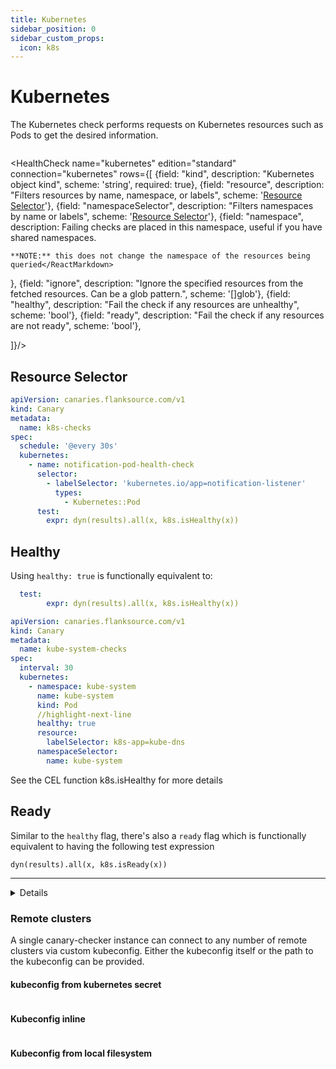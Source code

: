 ```yaml
---
title: Kubernetes
sidebar_position: 0
sidebar_custom_props:
  icon: k8s
---
```


# <Icon name="k8s" /> Kubernetes

The Kubernetes check performs requests on Kubernetes resources such as Pods to get the desired information.


```yaml title="kubernetes.yaml"  file=<rootDir>/modules/canary-checker/fixtures/k8s/kubernetes-minimal_pass.yaml
```

<HealthCheck name="kubernetes" edition="standard" connection="kubernetes"  rows={[
  {field: "kind", description: "Kubernetes object kind", scheme: 'string', required: true},
  {field: "resource", description: "Filters resources by name, namespace, or labels", scheme: '[Resource Selector](#resource-selector)'},
  {field: "namespaceSelector", description: "Filters namespaces by name or labels", scheme: '[Resource Selector](#resource-selector)'},
  {field: "namespace", description:
    <ReactMarkdown>
    Failing checks are placed in this namespace, useful if you have shared namespaces.

    **NOTE:** this does not change the namespace of the resources being queried</ReactMarkdown>
  },
  {field: "ignore", description: "Ignore the specified resources from the fetched resources. Can be a glob pattern.", scheme: '[]glob'},
  {field: "healthy", description: "Fail the check if any resources are unhealthy", scheme: 'bool'},
  {field: "ready", description: "Fail the check if any resources are not ready", scheme: 'bool'},

]}/>


## Resource Selector

<ResourceSelector hideComponent={true} hideCheck={true} />

```yaml title="catalog-pod-check.yaml"
apiVersion: canaries.flanksource.com/v1
kind: Canary
metadata:
  name: k8s-checks
spec:
  schedule: '@every 30s'
  kubernetes:
    - name: notification-pod-health-check
      selector:
        - labelSelector: 'kubernetes.io/app=notification-listener'
          types:
            - Kubernetes::Pod
      test:
        expr: dyn(results).all(x, k8s.isHealthy(x))
```

## Healthy

Using `healthy: true` is functionally equivalent to:

```yaml
  test:
        expr: dyn(results).all(x, k8s.isHealthy(x))
```

```yaml title="kubnetes-healthy.yaml"
apiVersion: canaries.flanksource.com/v1
kind: Canary
metadata:
  name: kube-system-checks
spec:
  interval: 30
  kubernetes:
    - namespace: kube-system
      name: kube-system
      kind: Pod
      //highlight-next-line
      healthy: true
      resource:
        labelSelector: k8s-app=kube-dns
      namespaceSelector:
        name: kube-system

```

See the CEL function <CommonLink to="cel" anchor="k8sishealthy">k8s.isHealthy</CommonLink> for more details

## Ready

Similar to the `healthy` flag, there's also a `ready` flag which is functionally equivalent to having the following test expression

```
dyn(results).all(x, k8s.isReady(x))
```

---

<details summary="Checking for certificate readiness">
<div>

```yaml title="cert-manager.yaml"  file=<rootDir>/modules/canary-checker/fixtures/k8s/certmanager.yaml
```
</div>
</details>


### Remote clusters

A single canary-checker instance can connect to any number of remote clusters via custom kubeconfig.
Either the kubeconfig itself or the path to the kubeconfig can be provided.

#### kubeconfig from kubernetes secret

```yaml title="remote-cluster.yaml"  file=<rootDir>/modules/canary-checker/fixtures/k8s/kubernetes-check-kubeconfig-from-secrets.yaml {12-16}
```

#### Kubeconfig inline

```yaml title="remote-cluster.yaml"  file=<rootDir>/modules/canary-checker/fixtures/k8s/kubernetes-check-inline-kubeconfig.yaml {11-32}
```

#### Kubeconfig from local filesystem

```yaml title="remote-cluster.yaml"  file=<rootDir>/modules/canary-checker/fixtures/k8s/kubernetes-check-kubeconfig-from-file.yaml {11-12}
```
